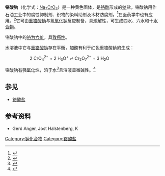{{Chembox
| Name = 铬酸钠
| NameEn = Sodium chromate
| ImageFile = Sodium-chromate.svg
| ImageFile1 = Chroman sodný.JPG
| IUPACName = Sodium chromate
| Section1 = {{Chembox Identifiers
| CASNo = 7775-11-3
| CASNo_Ref = {{cascite|correct|CAS}}
|  PubChem = 24488
|  SMILES = [Na+].[O-][Cr](=O)(=O)[O-].[Na+] |  UNII_Ref  = {{fdacite|changed|FDA}}|  UNII  =  6A49BO6K4M
|  ChEBI_Ref  = {{ebicite|changed|EBI}}|  ChEBI  =  78671
|  EINECS = 231-889-5
|  RTECS = GB2955000
|  UNNumber = 3288
|  InChI = 1S/Cr.2Na.4O/q;2*+1;;;2*-1}}
| Section2 = {{Chembox Properties
| Formula = Na<sub>2</sub>CrO<sub>4</sub>
| MolarMass = 161.97
| Density = 2.723 g/cm<sup>3</sup>
| MeltingPt = 792 °C
| Solubility = 44.3%, 20 °C<br />56.1%, 100 °C
| Appearance = 黄色晶体}}
| Section3 = {{Chembox Structure
| CrystalStruct = 正交<br />413 °C以上为六方}}
| Section4 = {{Chembox Thermochemistry
| DeltaHf = −1329 kJ/mol}}
| Section7 = {{Chembox Hazards
| MainHazards = 致癌性
| RPhrases = {{R45}}, {{R46}}, {{R60}}, {{R61}}, {{R21}}, {{R25}}, {{R26}}, {{R34}}, {{R42/43}}, {{R48/23}}, {{R50/53}} <ref name="inchem" />
| SPhrases = {{S53}}, {{S45}}, {{S60}}, {{S61}} <ref name="inchem" />}}
| Section8 = {{Chembox Related
|   OtherAnions = [[钼酸钠|钼酸钠]]<br />[[钨酸钠|钨酸钠]]
|   OtherCations = [[铬酸钾|铬酸钾]]
|   OtherCpds = [[重铬酸钠|重铬酸钠]]<br />[[三氧化铬|三氧化铬]]}}}}
'''铬酸钠'''（化学式：[[钠|Na]]<sub>2</sub>[[铬|Cr]][[氧|O]]<sub>4</sub>）是一种黄色固体，是[[铬酸|铬酸]]形成的[[钠|钠]]盐。铬酸钠用作石油工业中的腐蚀抑制剂、织物的染料助剂及木材防腐剂，<ref>{{cite web |url=http://www.pesticideinfo.org/Detail_ChemUse.jsp?Rec_Id=PC34364#ChemID |title=Sodium chromate - Pesticide use statistics for 2005 |accessdate=2008-06-20 |publisher=PAN Pesticides Database |archive-url=https://web.archive.org/web/20070928000259/http://www.pesticideinfo.org/Detail_ChemUse.jsp?Rec_Id=PC34364#ChemID |archive-date=2007-09-28 |dead-url=yes }}</ref>在医药学中也有应用。<ref>{{cite web |url=http://dailymed.nlm.nih.gov/dailymed/drugInfo.cfm?id=6525 |title=chromitope sodium (Sodium Chromate, Cr 51) injection, solution |accessdate=2008-06-20 |author=Bracco Diagnostics Inc. |publisher=DailyMed |archive-date=2009-05-14 |archive-url=https://web.archive.org/web/20090514112111/http://dailymed.nlm.nih.gov/dailymed/drugInfo.cfm?id=6525 |dead-url=no }}</ref>它可由[[重铬酸钠|重铬酸钠]]与[[氢氧化钠|氢氧化钠]]反应制备，具[[潮解|潮解]]性，可生成四水、六水和十[[水合物|水合物]]。

铬酸钠中的[[六价铬|铬为六价]]，具[[致癌性|致癌性]]。

水溶液中它与[[重铬酸钠|重铬酸钠]]存在平衡，加酸有利于红色重铬酸钠的生成：

:: 2 CrO<sub>4</sub><sup>2−</sup> + 2 H<sub>3</sub>O<sup>+</sup> ⇌ Cr<sub>2</sub>O<sub>7</sub><sup>2−</sup> + 3 H<sub>2</sub>O

铬酸钠有强[[氧化性|氧化性]]，溶于水<ref name="inchem">{{cite web |url=http://www.inchem.org/documents/icsc/icsc/eics1370.htm |title=SODIUM CHROMATE |accessdate=2008-06-20 |publisher=inchem |archive-date=2002-06-20 |archive-url=https://web.archive.org/web/20020620092349/http://www.inchem.org/documents/icsc/icsc/eics1370.htm |dead-url=yes }}</ref>且溶液呈微碱性。<ref>{{GESTIS|ZVG=4030|Date=2008-06-20}}</ref>

==参见==
*[[铬酸盐|铬酸盐]]

==参考资料==
{{Reflist}}
{{refbegin}}
*Gerd Anger, Jost Halstenberg, K
{{铬酸盐}}
{{钠化合物}}
[[Category:钠化合物|Category:钠化合物]]
[[Category:铬酸盐|Category:铬酸盐]]
